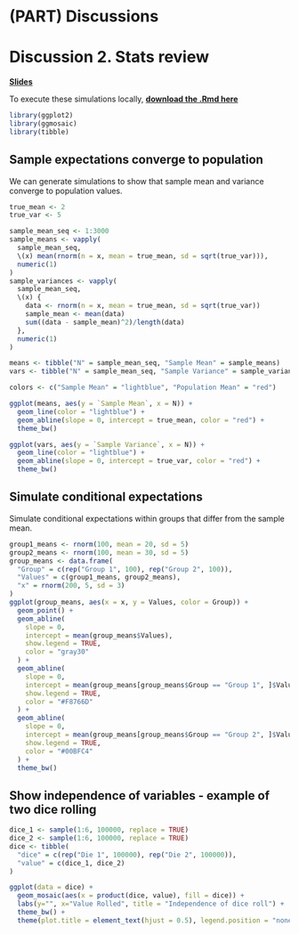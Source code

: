 # (PART) Discussions {-}

# Discussion 2. Stats review {-}

[**Slides**](assets/discussions/discussion2-slides.pdf)

To execute these simulations locally, [**download the .Rmd here**](assets/discussions/discussion2_download.Rmd)

```r
library(ggplot2)
library(ggmosaic)
library(tibble)
```

## Sample expectations converge to population

We can generate simulations to show that sample mean and variance converge to
population values.
```r
true_mean <- 2
true_var <- 5

sample_mean_seq <- 1:3000
sample_means <- vapply(
  sample_mean_seq,
  \(x) mean(rnorm(n = x, mean = true_mean, sd = sqrt(true_var))),
  numeric(1)
)
sample_variances <- vapply(
  sample_mean_seq,
  \(x) {
    data <- rnorm(n = x, mean = true_mean, sd = sqrt(true_var))
    sample_mean <- mean(data)
    sum((data - sample_mean)^2)/length(data)
  },
  numeric(1)
)

means <- tibble("N" = sample_mean_seq, "Sample Mean" = sample_means)
vars <- tibble("N" = sample_mean_seq, "Sample Variance" = sample_variances)

colors <- c("Sample Mean" = "lightblue", "Population Mean" = "red")

ggplot(means, aes(y = `Sample Mean`, x = N)) +
  geom_line(color = "lightblue") +
  geom_abline(slope = 0, intercept = true_mean, color = "red") +
  theme_bw()

ggplot(vars, aes(y = `Sample Variance`, x = N)) +
  geom_line(color = "lightblue") +
  geom_abline(slope = 0, intercept = true_var, color = "red") +
  theme_bw()
```

## Simulate conditional expectations

Simulate conditional expectations within groups that differ from the sample
mean.
```r
group1_means <- rnorm(100, mean = 20, sd = 5)
group2_means <- rnorm(100, mean = 30, sd = 5)
group_means <- data.frame(
  "Group" = c(rep("Group 1", 100), rep("Group 2", 100)),
  "Values" = c(group1_means, group2_means),
  "x" = rnorm(200, 5, sd = 3)
)
ggplot(group_means, aes(x = x, y = Values, color = Group)) +
  geom_point() +
  geom_abline(
    slope = 0,
    intercept = mean(group_means$Values),
    show.legend = TRUE,
    color = "gray30"
  ) +
  geom_abline(
    slope = 0,
    intercept = mean(group_means[group_means$Group == "Group 1", ]$Values),
    show.legend = TRUE,
    color = "#F8766D"
  ) +
  geom_abline(
    slope = 0,
    intercept = mean(group_means[group_means$Group == "Group 2", ]$Values),
    show.legend = TRUE,
    color = "#00BFC4"
  ) +
  theme_bw()
```

## Show independence of variables - example of two dice rolling

```r
dice_1 <- sample(1:6, 100000, replace = TRUE)
dice_2 <- sample(1:6, 100000, replace = TRUE)
dice <- tibble(
  "dice" = c(rep("Die 1", 100000), rep("Die 2", 100000)),
  "value" = c(dice_1, dice_2)
)

ggplot(data = dice) +
  geom_mosaic(aes(x = product(dice, value), fill = dice)) +   
  labs(y="", x="Value Rolled", title = "Independence of dice roll") +
  theme_bw() +
  theme(plot.title = element_text(hjust = 0.5), legend.position = "none")
```
